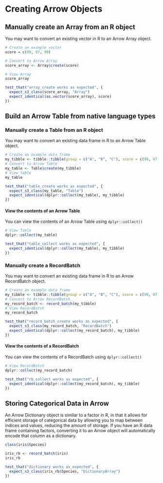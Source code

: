 # Creating Arrow Objects

## Manually create an Array from an R object

You may want to convert an existing vector in R to an Arrow Array object.

```r
# Create an example vector
score = c(99, 97, 99)

# Convert to Arrow Array
score_array <- Array$create(score)

# View Array
score_array
```
```r
test_that("array_create works as expected", {
  expect_s3_class(score_array, "Array")
  expect_identical(as.vector(score_array), score)
})
```

## Build an Arrow Table from native language types

### Manually create a Table from an R object

You may want to convert an existing data frame in R to an Arrow Table object.

```r
# Create an example data frame
my_tibble <- tibble::tibble(group = c("A", "B", "C"), score = c(99, 97, 99))
# Convert to Arrow Table
my_table <- Table$create(my_tibble)
# View table
my_table
```
```r
test_that("table_create works as expected", {
  expect_s3_class(my_table, "Table")
  expect_identical(dplyr::collect(my_table), my_tibble)
})
```
#### View the contents of an Arrow Table

You can view the contents of an Arrow Table using `dplyr::collect()`

```r
# View Table
dplyr::collect(my_table)
```
```r
test_that("table_collect works as expected", {
  expect_identical(dplyr::collect(my_table), my_tibble)
})
```

### Manually create a RecordBatch

You may want to convert an existing data frame in R to an Arrow RecordBatch object.

```r
# Create an example data frame
my_tibble <- tibble::tibble(group = c("A", "B", "C"), score = c(99, 97, 99))
# Convert to Arrow RecordBatch
my_record_batch <- record_batch(my_tibble)
# View RecordBatch
my_record_batch
```
```r
test_that("record_batch_create works as expected", {
  expect_s3_class(my_record_batch, "RecordBatch")
  expect_identical(dplyr::collect(my_record_batch), my_tibble)
})
```
#### View the contents of a RecordBatch

You can view the contents of a RecordBatch using `dplyr::collect()`

```r
# View RecordBatch
dplyr::collect(my_record_batch)
```
```r
test_that("rb_collect works as expected", {
  expect_identical(dplyr::collect(my_record_batch), my_tibble)
})
```

## Storing Categorical Data in Arrow

An Arrow Dictionary object is similar to a factor in R, in that it allows for efficient storage of categorical data by allowing you to map between indices and values, reducing the amount of storage.  If you have an R data frame containing factors, converting it to an Arrow object will automatically encode that column as a dictionary.

```r
class(iris$Species)
```

```r
iris_rb <- record_batch(iris)
iris_rb
```
```r
test_that("dictionary works as expected", {
  expect_s3_class(iris_rb$Species, "DictionaryArray")
})
```
